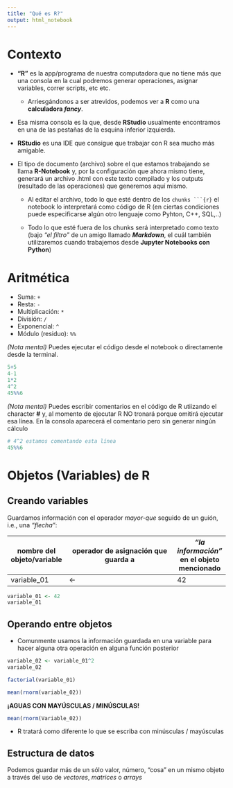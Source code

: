 ```yaml
---
title: "Qué es R?"
output: html_notebook
---
```


# Contexto

- **"R"** es la app/programa de nuestra computadora que no tiene más que una consola en la cual podremos generar operaciones, asignar variables, correr scripts, etc etc. 
  - Arriesgándonos a ser atrevidos, podemos ver a **R** como una **calculadora *fancy***.

- Esa misma consola es la que, desde **RStudio** usualmente encontramos en una de las pestañas de la esquina inferior izquierda. 

- **RStudio** es una IDE que consigue que trabajar con R sea mucho más amigable.

- El tipo de documento (archivo) sobre el que estamos trabajando se llama **R-Notebook** y, por la configuración que ahora mismo tiene, generará un archivo .html con este texto compilado y los outputs (resultado de las operaciones) que generemos aquí mismo.

  - Al editar el archivo, todo lo que esté dentro de los `chunks ```{r}` el notebook lo interpretará como código de R (en ciertas condiciones puede especificarse algún otro lenguaje como Pyhton, C++, SQL,..)
  
  - Todo lo que esté fuera de los chunks será interpretado como texto (bajo *"el filtro"* de un amigo llamado ***Markdown***, el cuál también utilizaremos cuando trabajemos desde **Jupyter Notebooks con Python**)


# Aritmética


- Suma: `+`
- Resta: `-`
- Multiplicación: `*`
- División: `/`
- Exponencial: `^`
- Módulo (residuo): `%%`

*(Nota mental)* Puedes ejecutar el código desde el notebook o directamente desde la terminal.
```r
5+5
4-1
1*2
4^2
45%%6
```

*(Nota mental)* Puedes escribir comentarios en el código de R utiizando el character **#** y, al momento de ejecutar R NO tronará porque omitirá ejecutar esa línea. En la consola aparecerá el comentario pero sin generar ningún cálculo

```r
# 4^2 estamos comentando esta línea
45%%6
```

# Objetos (Variables) de R

## Creando variables 
Guardamos información con el operador *mayor-que* seguido de un guión, i.e., una *"flecha"*:

nombre del objeto/variable |  operador de asignación que guarda a | *"la información"* en el objeto mencionado
-----|-------------------------------------------------|-----------
variable_01 | <-  | 42
```r
variable_01 <- 42
variable_01
```


## Operando entre objetos

- Comunmente usamos la información guardada en una variable para hacer alguna otra operación en alguna función posterior

```r
variable_02 <- variable_01^2
variable_02
```

```r
factorial(variable_01)
```

```r
mean(rnorm(variable_02))
```

**¡AGUAS CON MAYÚSCULAS / MINÚSCULAS!**
```r
mean(rnorm(Variable_02))
```
- R tratará como diferente lo que se escriba con minúsculas / mayúsculas

## Estructura de datos 

Podemos guardar más de un sólo valor, número, "cosa" en un mismo objeto a través del uso de *vectores*, *matrices* o *arrays*

